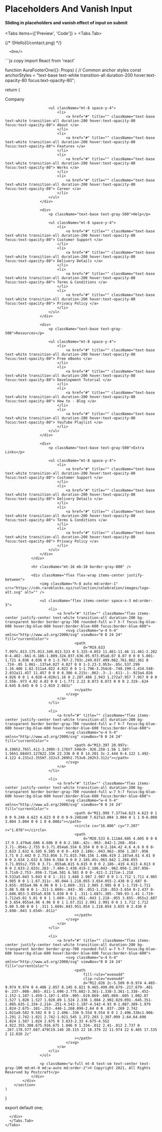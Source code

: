 


# Placeholders And Vanish Input

#### Sliding in placeholders and vanish effect of input on submit

<Tabs items={['Preview', 'Code']}  >
   <Tabs.Tab>

  <div style={{overflow:'hidden',maxWidth:'120vh '}}  >
 {/* ![Hello](/contact.png) */}

      <One/>

  </div>
  </Tabs.Tab>
   <Tabs.Tab>

  <div style={{overflow:'hidden',maxWidth:'120vh '}}  >
  ```js copy
import React from 'react'

function AuraFooterOne({}: Props) {
// Common anchor styles
const anchorStyles =
"text-base text-white transition-all duration-200 hover:text-opacity-80 focus:text-opacity-80";

return (
<section className="py-10 bg-gray-900 sm:pt-16 lg:pt-24">
<div className="px-4 mx-auto sm:px-6 lg:px-8 max-w-7xl">
<div className="grid grid-cols-2 gap-x-5 gap-y-12 md:grid-cols-4 md:gap-x-12">
<div>
<p className="text-base text-gray-500">Company</p>

    					<ul className="mt-8 space-y-4">
    						<li>
    							<a href="#" title="" className="text-base text-white transition-all duration-200 hover:text-opacity-80 focus:text-opacity-80"> About </a>
    						</li>
    						<li>
    							<a href="#" title="" className="text-base text-white transition-all duration-200 hover:text-opacity-80 focus:text-opacity-80"> Features </a>
    						</li>
    						<li>
    							<a href="#" title="" className="text-base text-white transition-all duration-200 hover:text-opacity-80 focus:text-opacity-80"> Works </a>
    						</li>
    						<li>
    							<a href="#" title="" className="text-base text-white transition-all duration-200 hover:text-opacity-80 focus:text-opacity-80"> Career </a>
    						</li>
    					</ul>
    				</div>

    				<div>
    					<p className="text-base text-gray-500">Help</p>

    					<ul className="mt-8 space-y-4">
    						<li>
    							<a href="#" title="" className="text-base text-white transition-all duration-200 hover:text-opacity-80 focus:text-opacity-80"> Customer Support </a>
    						</li>
    						<li>
    							<a href="#" title="" className="text-base text-white transition-all duration-200 hover:text-opacity-80 focus:text-opacity-80"> Delivery Details </a>
    						</li>
    						<li>
    							<a href="#" title="" className="text-base text-white transition-all duration-200 hover:text-opacity-80 focus:text-opacity-80"> Terms & Conditions </a>
    						</li>
    						<li>
    							<a href="#" title="" className="text-base text-white transition-all duration-200 hover:text-opacity-80 focus:text-opacity-80"> Privacy Policy </a>
    						</li>
    					</ul>
    				</div>

    				<div>
    					<p className="text-base text-gray-500">Resources</p>

    					<ul className="mt-8 space-y-4">
    						<li>
    							<a href="#" title="" className="text-base text-white transition-all duration-200 hover:text-opacity-80 focus:text-opacity-80"> Free eBooks </a>
    						</li>
    						<li>
    							<a href="#" title="" className="text-base text-white transition-all duration-200 hover:text-opacity-80 focus:text-opacity-80"> Development Tutorial </a>
    						</li>
    						<li>
    							<a href="#" title="" className="text-base text-white transition-all duration-200 hover:text-opacity-80 focus:text-opacity-80"> How to - Blog </a>
    						</li>
    						<li>
    							<a href="#" title="" className="text-base text-white transition-all duration-200 hover:text-opacity-80 focus:text-opacity-80"> YouTube Playlist </a>
    						</li>
    					</ul>
    				</div>

    				<div>
    					<p className="text-base text-gray-500">Extra Links</p>

    					<ul className="mt-8 space-y-4">
    						<li>
    							<a href="#" title="" className="text-base text-white transition-all duration-200 hover:text-opacity-80 focus:text-opacity-80"> Customer Support </a>
    						</li>
    						<li>
    							<a href="#" title="" className="text-base text-white transition-all duration-200 hover:text-opacity-80 focus:text-opacity-80"> Delivery Details </a>
    						</li>
    						<li>
    							<a href="#" title="" className="text-base text-white transition-all duration-200 hover:text-opacity-80 focus:text-opacity-80"> Terms & Conditions </a>
    						</li>
    						<li>
    							<a href="#" title="" className="text-base text-white transition-all duration-200 hover:text-opacity-80 focus:text-opacity-80"> Privacy Policy </a>
    						</li>
    					</ul>
    				</div>
    			</div>

    			<hr className="mt-16 mb-10 border-gray-800" />

    			<div className="flex flex-wrap items-center justify-between">
    				<img className="h-8 auto md:order-1" src="https://cdn.rareblocks.xyz/collection/celebration/images/logo-alt.svg" alt="" />

    				<ul className="flex items-center space-x-3 md:order-3">
    					<li>
    						<a href="#" title="" className="flex items-center justify-center text-white transition-all duration-200 bg-transparent border border-gray-700 rounded-full w-7 h-7 focus:bg-blue-600 hover:bg-blue-600 hover:border-blue-600 focus:border-blue-600">
    							<svg className="w-4 h-4" xmlns="http://www.w3.org/2000/svg" viewBox="0 0 24 24" fill="currentColor">
    								<path
    									d="M19.633 7.997c.013.175.013.349.013.523 0 5.325-4.053 11.461-11.46 11.461-2.282 0-4.402-.661-6.186-1.809.324.037.636.05.973.05a8.07 8.07 0 0 0 5.001-1.721 4.036 4.036 0 0 1-3.767-2.793c.249.037.499.062.761.062.361 0 .724-.05 1.061-.137a4.027 4.027 0 0 1-3.23-3.953v-.05c.537.299 1.16.486 1.82.511a4.022 4.022 0 0 1-1.796-3.354c0-.748.199-1.434.548-2.032a11.457 11.457 0 0 0 8.306 4.215c-.062-.3-.1-.611-.1-.923a4.026 4.026 0 0 1 4.028-4.028c1.16 0 2.207.486 2.943 1.272a7.957 7.957 0 0 0 2.556-.973 4.02 4.02 0 0 1-1.771 2.22 8.073 8.073 0 0 0 2.319-.624 8.645 8.645 0 0 1-2.019 2.083z"
    								></path>
    							</svg>
    						</a>
    					</li>

    					<li>
    						<a href="#" title="" className="flex items-center justify-center text-white transition-all duration-200 bg-transparent border border-gray-700 rounded-full w-7 h-7 focus:bg-blue-600 hover:bg-blue-600 hover:border-blue-600 focus:border-blue-600">
    							<svg className="w-4 h-4" xmlns="http://www.w3.org/2000/svg" viewBox="0 0 24 24" fill="currentColor">
    								<path d="M13.397 20.997v-8.196h2.765l.411-3.209h-3.176V7.548c0-.926.258-1.56 1.587-1.56h1.684V3.127A22.336 22.336 0 0 0 14.201 3c-2.444 0-4.122 1.492-4.122 4.231v2.355H7.332v3.209h2.753v8.202h3.312z"></path>
    							</svg>
    						</a>
    					</li>

    					<li>
    						<a href="#" title="" className="flex items-center justify-center text-white transition-all duration-200 bg-transparent border border-gray-700 rounded-full w-7 h-7 focus:bg-blue-600 hover:bg-blue-600 hover:border-blue-600 focus:border-blue-600">
    							<svg className="w-4 h-4" xmlns="http://www.w3.org/2000/svg" viewBox="0 0 24 24" fill="currentColor">
    								<path d="M11.999 7.377a4.623 4.623 0 1 0 0 9.248 4.623 4.623 0 0 0 0-9.248zm0 7.627a3.004 3.004 0 1 1 0-6.008 3.004 3.004 0 0 1 0 6.008z"></path>
    								<circle cx="16.806" cy="7.207" r="1.078"></circle>
    								<path
    									d="M20.533 6.111A4.605 4.605 0 0 0 17.9 3.479a6.606 6.606 0 0 0-2.186-.42c-.963-.042-1.268-.054-3.71-.054s-2.755 0-3.71.054a6.554 6.554 0 0 0-2.184.42 4.6 4.6 0 0 0-2.633 2.632 6.585 6.585 0 0 0-.419 2.186c-.043.962-.056 1.267-.056 3.71 0 2.442 0 2.753.056 3.71.015.748.156 1.486.419 2.187a4.61 4.61 0 0 0 2.634 2.632 6.584 6.584 0 0 0 2.185.45c.963.042 1.268.055 3.71.055s2.755 0 3.71-.055a6.615 6.615 0 0 0 2.186-.419 4.613 4.613 0 0 0 2.633-2.633c.263-.7.404-1.438.419-2.186.043-.962.056-1.267.056-3.71s0-2.753-.056-3.71a6.581 6.581 0 0 0-.421-2.217zm-1.218 9.532a5.043 5.043 0 0 1-.311 1.688 2.987 2.987 0 0 1-1.712 1.711 4.985 4.985 0 0 1-1.67.311c-.95.044-1.218.055-3.654.055-2.438 0-2.687 0-3.655-.055a4.96 4.96 0 0 1-1.669-.311 2.985 2.985 0 0 1-1.719-1.711 5.08 5.08 0 0 1-.311-1.669c-.043-.95-.053-1.218-.053-3.654 0-2.437 0-2.686.053-3.655a5.038 5.038 0 0 1 .311-1.687c.305-.789.93-1.41 1.719-1.712a5.01 5.01 0 0 1 1.669-.311c.951-.043 1.218-.055 3.655-.055s2.687 0 3.654.055a4.96 4.96 0 0 1 1.67.311 2.991 2.991 0 0 1 1.712 1.712 5.08 5.08 0 0 1 .311 1.669c.043.951.054 1.218.054 3.655 0 2.436 0 2.698-.043 3.654h-.011z"
    								></path>
    							</svg>
    						</a>
    					</li>

    					<li>
    						<a href="#" title="" className="flex items-center justify-center text-white transition-all duration-200 bg-transparent border border-gray-700 rounded-full w-7 h-7 focus:bg-blue-600 hover:bg-blue-600 hover:border-blue-600 focus:border-blue-600">
    							<svg className="w-4 h-4" xmlns="http://www.w3.org/2000/svg" viewBox="0 0 24 24" fill="currentColor">
    								<path
    									fill-rule="evenodd"
    									clip-rule="evenodd"
    									d="M12.026 2c-5.509 0-9.974 4.465-9.974 9.974 0 4.406 2.857 8.145 6.821 9.465.499.09.679-.217.679-.481 0-.237-.008-.865-.011-1.696-2.775.602-3.361-1.338-3.361-1.338-.452-1.152-1.107-1.459-1.107-1.459-.905-.619.069-.605.069-.605 1.002.07 1.527 1.028 1.527 1.028.89 1.524 2.336 1.084 2.902.829.091-.645.351-1.085.635-1.334-2.214-.251-4.542-1.107-4.542-4.93 0-1.087.389-1.979 1.024-2.675-.101-.253-.446-1.268.099-2.64 0 0 .837-.269 2.742 1.021a9.582 9.582 0 0 1 2.496-.336 9.554 9.554 0 0 1 2.496.336c1.906-1.291 2.742-1.021 2.742-1.021.545 1.372.203 2.387.099 2.64.64.696 1.024 1.587 1.024 2.675 0 3.833-2.33 4.675-4.552 4.922.355.308.675.916.675 1.846 0 1.334-.012 2.41-.012 2.737 0 .267.178.577.687.479C19.146 20.115 22 16.379 22 11.974 22 6.465 17.535 2 12.026 2z"
    								></path>
    							</svg>
    						</a>
    					</li>
    				</ul>

    				<p className="w-full mt-8 text-sm text-center text-gray-100 md:mt-0 md:w-auto md:order-2">© Copyright 2021, All Rights Reserved by Postcraft</p>
    			</div>
    		</div>
    	</section>
    )

}

export default one;

````
  </div>
  </Tabs.Tab>
</Tabs>


